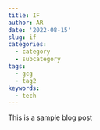 ```yaml
---
title: IF
author: AR
date: '2022-08-15'
slug: if
categories:
  - category
  - subcategory
tags:
  - gcg
  - tag2
keywords:
  - tech
---
```


<!--more-->
This is a sample blog post
